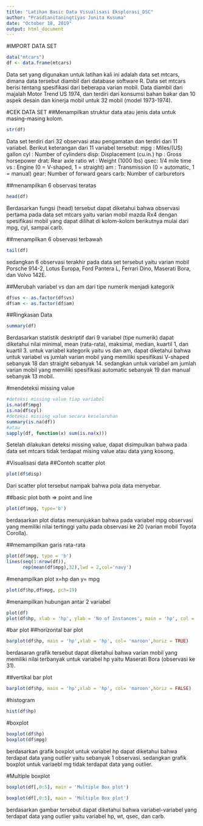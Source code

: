---
title: "Latihan Basic Data Visualisasi Eksplorasi_DSC"
author: "Prasdianitaningtiyas Junita Kusuma"
date: "October 18, 2019"
output: html_document
---
#IMPORT DATA SET
```{r}
data("mtcars")
df <- data.frame(mtcars)
```
Data set yang digunakan untuk latihan kali ini adalah data set mtcars, dimana data tersebut diambil dari database software R. Data set mtcars berisi tentang spesifikasi dari beberapa varian mobil. Data diambil dari majalah Motor Trend US 1974, dan terdiri dari konsumsi bahan bakar dan 10 aspek desain dan kinerja mobil untuk 32 mobil (model 1973-1974). 

#CEK DATA SET 
##Menampilkan struktur data atau jenis data untuk masing-masing kolom.
```{r}
str(df)
```
Data set terdiri dari 32 observasi atau pengamatan dan terdiri dari 11 variabel. Berikut keterangan dari 11 variabel tersebut:
mpg : Miles/(US) gallon
cyl	: Number of cylinders
disp:	Displacement (cu.in.)
hp	: Gross horsepower
drat:	Rear axle ratio
wt	: Weight (1000 lbs)
qsec:	1/4 mile time
vs	: Engine (0 = V-shaped, 1 = straight)
am	: Transmission (0 = automatic, 1 = manual)
gear:	Number of forward gears
carb: Number of carburetors

##menampilkan 6 observasi teratas
```{r}
head(df)
```

Berdasarkan fungsi (head) tersebut dapat diketahui bahwa observasi pertama pada data set mtcars yaitu varian mobil mazda Rx4 dengan spesifikasi mobil yang dapat dilihat di kolom-kolom berikutnya mulai dari mpg, cyl, sampai carb.

##menampilkan 6 observasi terbawah
```{r}
tail(df)
```
sedangkan 6 observasi terakhir pada data set tersebut yaitu varian mobil Porsche 914-2, Lotus Europa, Ford Pantera L, Ferrari Dino, Maserati Bora, dan Volvo 142E.

##Merubah variabel vs dan am dari tipe numerik menjadi kategorik
```{r}
df$vs <- as.factor(df$vs)
df$am <- as.factor(df$am)
```

##Ringkasan Data
```{r}
summary(df)
```
Berdasarkan statistik deskriptif dari 9 variabel (tipe numerik) dapat diketahui nilai minimal, mean (rata-rata), maksimal, median, kuartil 1, dan kuartil 3. untuk variabel kategorik yaitu vs dan am, dapat diketahui bahwa untuk variabel vs jumlah varian mobil yang memiliki spesifikasi V-shaped sebanyak 18 dan straight sebanyak 14. sedangkan untuk variabel am jumlah varian mobil yang memiliki spesifikasi automatic sebanyak 19 dan manual sebanyak 13 mobil.

#mendeteksi missing value
```{r}
#deteksi missing value tiap variabel
is.na(df$mpg)
is.na(df$cyl)
#deteksi missing value secara keseluruhan
summary(is.na(df))
#atau
sapply(df, function(x) sum(is.na(x)))
```

Setelah dilakukan deteksi missing value, dapat disimpulkan bahwa pada data set mtcars tidak terdapat mising value atau data yang kosong.

#Visualisasi data
##Contoh scatter plot
```{r}
plot(df$disp)
```

Dari scatter plot tersebut nampak bahwa pola data menyebar.

##basic plot both => point and line
```{r}
plot(df$mpg, type='b')
```

berdasarkan plot diatas menunjukkan bahwa pada variabel mpg observasi yang memiliki nilai tertinggi yaitu pada observasi ke 20 (varian mobil Toyota Corolla).

##memampilkan garis rata-rata
```{r}
plot(df$mpg, type = 'b')
lines(seq(1:nrow(df)),
      rep(mean(df$mpg),32),lwd = 2,col='navy')
```

#menampilkan plot x=hp dan y= mpg
```{r}
plot(df$hp,df$mpg, pch=19)
```

#menampilkan hubungan antar 2 variabel
```{r}
plot(df)
plot(df$hp, xlab = 'hp', ylab = 'No of Instances', main = 'hp', col = 'blue')
```

#bar plot
##horizontal bar plot
```{r}
barplot(df$hp, main = 'hp',xlab = 'hp', col= 'maroon',horiz = TRUE)
```

berdasaran grafik tersebut dapat diketahui bahwa varian mobil yang memiliki nilai terbanyak untuk variabel hp yaitu Maserati Bora (observasi ke 31).

##vertikal bar plot
```{r}
barplot(df$hp, main = 'hp',xlab = 'hp', col= 'maroon',horiz = FALSE)
```

#histogram
```{r}
hist(df$hp)
```

#boxplot
```{r}
boxplot(df$hp)
boxplot(df$mpg)
```

berdasarkan grafik boxplot untuk variabel hp dapat diketahui bahwa terdapat data yang outlier yaitu sebanyak 1 observasi. sedangkan grafik boxplot untuk variaebl mg tidak terdapat data yang outlier.


#Multiple boxplot
```{r}
boxplot(df[,0:5], main = 'Multiple Box plot')
```

```{r}
boxplot(df[,0:5], main = 'Multiple Box plot')
```

berdasarkan gambar tersebut dapat diketahui bahwa variabel-variabel yang terdapat data yang outlier yaitu variabel hp, wt, qsec, dan carb.
